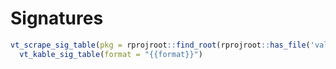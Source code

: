 # Signatures

```r
vt_scrape_sig_table(pkg = rprojroot::find_root(rprojroot::has_file('validation.yml'))) %>%
  vt_kable_sig_table(format = "{{format}}")
```
